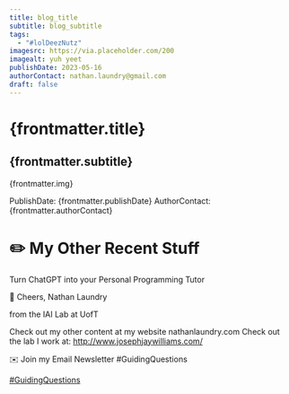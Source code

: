 ```yaml
---
title: blog_title
subtitle: blog_subtitle
tags:
  - "#lolDeezNutz"
imagesrc: https://via.placeholder.com/200
imagealt: yuh yeet
publishDate: 2023-05-16
authorContact: nathan.laundry@gmail.com
draft: false
---
```


# {frontmatter.title}
## {frontmatter.subtitle}

{frontmatter.img}

PublishDate: {frontmatter.publishDate}
AuthorContact: {frontmatter.authorContact}

# ✏️ My Other Recent Stuff

Turn ChatGPT into your Personal Programming Tutor

🥂 Cheers,
Nathan Laundry

from the IAI Lab at UofT

Check out my other content at my website nathanlaundry.com
Check out the lab I work at: http://www.josephjaywilliams.com/

✉️ Join my Email Newsletter #GuidingQuestions

[#GuidingQuestions](https://nathanlaundry.substack.com/)

